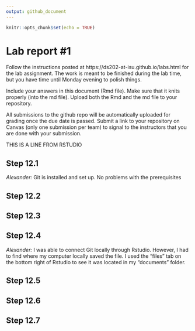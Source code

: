 ```yaml
---
output: github_document
---
```


<!-- README.md is generated from README.Rmd. Please edit the README.Rmd file -->


```r
knitr::opts_chunk$set(echo = TRUE)
```

# Lab report #1

Follow the instructions posted at https://ds202-at-isu.github.io/labs.html for the lab assignment. The work is meant to be finished during the lab time, but you have time until Monday evening to polish things.

Include your answers in this document (Rmd file). Make sure that it knits properly (into the md file). Upload both the Rmd and the md file to your repository.  

All submissions to the github repo will be automatically uploaded for grading once the due date is passed.
Submit a link to your repository on Canvas (only one submission per team) to signal to the instructors that you are done with your submission.

THIS IS A LINE FROM RSTUDIO

## Step 12.1

*Alexander:* Git is installed and set up. No problems with the prerequisites

## Step 12.2

## Step 12.3

## Step 12.4

*Alexander:* I was able to connect Git locally through Rstudio. However, I had to find where my computer locally saved the file. I used the "files" tab on the bottom right of Rstudio to see it was located in my "documents" folder.

## Step 12.5 

## Step 12.6

## Step 12.7
